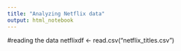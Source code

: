 ```yaml
---
title: "Analyzing Netflix data"
output: html_notebook
---
```



#reading the data
netflixdf <- read.csv("netflix_titles.csv")



